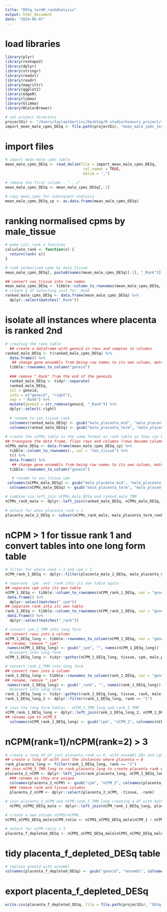 ```yaml
---
title: "DESq_termM_rankAnalysis"
output: html_document
date: "2024-06-07"
---
```


# load libraries
```r
library(plyr)
library(reshape2)
library(dplyr)
library(stringr)
library(readxl)
library(readr)
library(magrittr)
library(ggplot2)
library(edgeR)
library(limma)
library(Glimma)
library(RColorBrewer)

# set project directory
projectDir <- "/Users/taylaalbertini/Desktop/R studio/honours_project/termPlacenta_comparison/rawData"
import_mean_male_cpms_DESq <- file.path(projectDir, "mean_male_cpms_term_DESq.csv")
```

# import files
```r
# import mean male cpms table
mean_male_cpms_DESq <- read_delim(file = import_mean_male_cpms_DESq,
                                   col_names = TRUE,
                                   delim = ",")

# remove the first column - "...1"
mean_male_cpms_DESq <- mean_male_cpms_DESq[,-1]

# copy mean_cpms for subsequent analysis 
mean_male_cpms_DESq_cp <- as.data.frame(mean_male_cpms_DESq)
```

# ranking normalised cpms by male_tissue
```r
# make calc_rank a function
calculate_rank <- function(x) {
  return(rank(-x))
}

# rank normalised cpms by male_tissue
mean_male_cpms_DESq[, paste0(names(mean_male_cpms_DESq)[-1], "_Rank")] <- apply(mean_male_cpms_DESq [, -1, drop = FALSE], 2, calculate_rank)

## convert sex_tissue into row names
mean_male_cpms_DESq <- tibble::column_to_rownames(mean_male_cpms_DESq, var = "sex_tissue")
# create a df selecting just for _Rank
ranked_male_cpms_DESq <- data.frame(mean_male_cpms_DESq) %>%
  dplyr::select(matches("_Rank"))
```

# isolate all instances where placenta is ranked 2nd
```r
# creating the rank table
  ## create a dataframe with geneid in rows and samples in columns
ranked_male_DESq <- t(ranked_male_cpms_DESq) %>%
  data.frame() %>%
   ## change gene ensembls from being row names to its own column, matching the format of rankComparison_male_TMM
  tibble::rownames_to_column("geneid")  
  
  ### remove "_Rank" from the end of the geneids
  ranked_male_DESq <- tidyr::separate(
  ranked_male_DESq,
  col = geneid,
  into = c("geneid", "right"),
  sep = "_Rank") %>%
  mutate(geneid = str_remove(geneid, "_Rank")) %>%
  dplyr::select(-right)
  
  # rename to sex_tissue_rank
  colnames(ranked_male_DESq) <- gsub("male_placenta_mid", "male_placenta_mid_rank", colnames(ranked_male_DESq))
  colnames(ranked_male_DESq) <- gsub("male_placenta_term", "male_placenta_term_rank", colnames(ranked_male_DESq))
  
# create the nCPMs table in the same format as rank table so they can be joined
## transpose the data frame, flips rows and columns (rows become columns and columns become rows)
nCPMs_male_DESq <- data.frame(mean_male_cpms_DESq_cp) %>%
  tibble::column_to_rownames(., var = "sex_tissue") %>%
  t() %>%
  data.frame() %>%
   ## change gene ensembls from being row names to its own column, matching the format of rankComparison_male_TMM
  tibble::rownames_to_column("geneid")

   # rename to sex_tissue_cpm
 colnames(nCPMs_male_DESq) <- gsub("male_placenta_mid", "male_placenta_mid_cpm", colnames(nCPMs_male_DESq))
  colnames(nCPMs_male_DESq) <- gsub("male_placenta_term", "male_placenta_term_cpm", colnames(nCPMs_male_DESq))

# combine via left_join nCPMs_male_DESq and ranked_male_TMM
nCPMs_rank_male <- dplyr::left_join(ranked_male_DESq, nCPMs_male_DESq, copy = TRUE, by = join_by(geneid))
  
# select for when placenta_rank = 2
placenta_male_2_DESq <- subset(nCPMs_rank_male, male_placenta_term_rank == "2")
```

# nCPM > 1 for tissue rank 1 and convert tables into one long form table
```r
# filter for where rank = 1 and cpm > 1
nCPM_rank_1_DESq <- dplyr::filter(placenta_male_2_DESq, male_placenta_mid_rank == "1" & male_placenta_mid_cpm > 1)

# separate _cpm  and _rank into its own table again
## separate cpm into its own table
nCPM_1_DESq <- tibble::column_to_rownames(nCPM_rank_1_DESq, var = "geneid") %>%
 data.frame() %>%
  dplyr::select(matches("_cpm"))
## separate rank into its own table
rank_1_DESq <- tibble::column_to_rownames(nCPM_rank_1_DESq, var = "geneid") %>%
 data.frame() %>%
  dplyr::select(matches("_rank"))

# convert cpm_1_TMM into long form
## convert rows into a column
nCPM_1_DESq_long <- tibble::rownames_to_column(nCPM_1_DESq, var = "geneid")
## rename, remove "_cpm"
 names(nCPM_1_DESq_long) <- gsub("_cpm", "", names(nCPM_1_DESq_long))
  #convert into long form
nCPM_1_DESq_long <- tidyr::gather(nCPM_1_DESq_long, tissue, cpm, male_placenta_mid, male_placenta_term)

# convert rank_1_TMM into long form
## convert rows into a column
rank_1_DESq_long <- tibble::rownames_to_column(rank_1_DESq, var = "geneid")
## rename, remove "_cpm"
 names(rank_1_DESq_long) <- gsub("_rank", "", names(rank_1_DESq_long))
  #convert into long form
rank_1_DESq_long <- tidyr::gather(rank_1_DESq_long, tissue, rank, male_placenta_mid, male_placenta_term)
rank_1_DESq_long_2 <- dplyr::filter(rank_1_DESq_long, rank == "1")

# join the long form tables - nCPM_1_TMM_long and rank_5_TMM
nCPM_rank_1_DESq_long <- dplyr::left_join(rank_1_DESq_long_2, nCPM_1_DESq_long, by = c("geneid", "tissue"))
## rename cpm to nCPM_5
  colnames(nCPM_rank_1_DESq_long) <- gsub("cpm", "nCPM_1", colnames(nCPM_rank_1_DESq_long))
```

#  nCPM(rank=1)/nCPM(rank=2) > 3
```r
# create a long df of just placenta_rank == 6  with ensembl IDs and cpms
## create a long df with just the instances where placenta = 6
rank_placenta_long <- filter(rank_1_DESq_long, rank == "2")
## join nCPM_5_TMM_long to rank_placenta_long to create placenta rank 6 cpms table
placenta_2_nCPM <- dplyr::left_join(rank_placenta_long, nCPM_1_DESq_long, by = c("geneid", "tissue"))
  ### rename so they are unique
  colnames(placenta_2_nCPM) <- gsub("cpm", "nCPM_2", colnames(placenta_2_nCPM))
  ### remove rank and tissue columns
  placenta_2_nCPM <- dplyr::select(placenta_2_nCPM, -tissue, -rank)
  
# join placenta_2_nCPM and nCPM_rank_5_TMM_long creating a df with both the nCPMs of rank 5 and 6
  nCPM1_nCPM2_DESq_male <- dplyr::left_join(nCPM_rank_1_DESq_long, placenta_2_nCPM, by = "geneid")

# create a new column nCPM5/nCPM6
nCPM1_nCPM2_DESq_male$nCPM_ratio <- nCPM1_nCPM2_DESq_male$nCPM_1 / nCPM1_nCPM2_DESq_male$nCPM_2

# select for nCPM_ratio > 3
placenta_f_depleted_DESq <- nCPM1_nCPM2_DESq_male[nCPM1_nCPM2_DESq_male$nCPM_ratio >3,]
```

# tidy placenta_f_depleted_DESq table
```r
# replace gneeid with ensembl
colnames(placenta_f_depleted_DESq) <- gsub("geneid", "ensembl", colnames(placenta_f_depleted_DESq))
```

# export placenta_f_depleted_DESq
```r
write.csv(placenta_f_depleted_DESq, file = file.path(projectDir, "DESq_placentaM_term_depleted.csv"))
```
